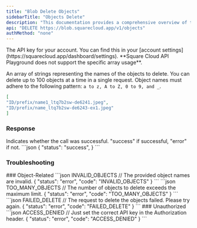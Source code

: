 ```yaml
---
title: "Blob Delete Objects"
sidebarTitle: "Objects Delete"
description: "This documentation provides a comprehensive overview of the DELETE /v1/objects endpoint of the SquareCloud Blob API."
api: "DELETE https://blob.squarecloud.app/v1/objects"
authMethod: "none"
---
```


<ParamField header="Authorization" type="string" placeholder="API KEY" required>
  The API key for your account. You can find this in your [account settings](https://squarecloud.app/dashboard/settings).
</ParamField>

<ParamField body="objects" type="array" placeholder="Objects">
 <Warning> **Square Cloud API Playground does not support the specific array usage**.</Warning>

 An array of strings representing the names of the objects to delete. You can delete up to 100 objects at a time in a single request.
 Object names must adhere to the following pattern: `a to z, A to Z, 0 to 9, and _`.
  ```json
 [
  "ID/prefix/name1_ltq7b2sw-de6241.jpeg",
  "ID/prefix/name_ltq7b2sw-de6243-ex1.jpeg"
 ]
 ```

</ParamField>

### Response

<ResponseField name="status" type="string">
  Indicates whether the call was successful. "success" if successful, "error" if not.
</ResponseField>

<ResponseExample>
```json
{
  "status": "success",
}
```
</ResponseExample>

### Troubleshooting
<Tabs>
    <Tab title="400 Status Code">
        ### Object-Related
        <CodeGroup>
        ```json INVALID_OBJECTS
        // The provided object names are invalid.
        {
            "status": "error",
            "code": "INVALID_OBJECTS"
        }
        ```
        ```json TOO_MANY_OBJECTS
        // The number of objects to delete exceeds the maximum limit.
        {
            "status": "error",
            "code": "TOO_MANY_OBJECTS"
        }
        ```
        ```json FAILED_DELETE
        // The request to delete the objects failed. Please try again.
        {
            "status": "error",
            "code": "FAILED_DELETE"
        }
        ```
        </CodeGroup>
    </Tab>
    <Tab title="401 Status Code">
        ### Unauthorized
        <CodeGroup>
        ```json ACCESS_DENIED
        // Just set the correct API key in the Authorization header.
        {
            "status": "error",
            "code": "ACCESS_DENIED"
        }
        ```
        </CodeGroup>
    </Tab>
</Tabs>

